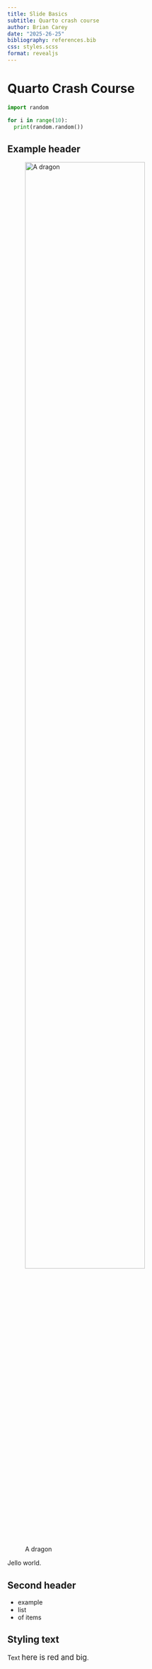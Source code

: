 ```yaml
---
title: Slide Basics
subtitle: Quarto crash course
author: Brian Carey
date: "2025-26-25"
bibliography: references.bib
css: styles.scss
format: revealjs
---
```


# Quarto Crash Course

```python
import random

for i in range(10):
  print(random.random())
```

## Example header

![A dragon](https://upload.wikimedia.org/wikipedia/commons/2/24/Chinese_dragon_asset_heraldry.svg){width="80%"}

Jello world.

:::: {.smaller}
## Second header
::: {.incremental}
- example
- list
- of items
:::
::::

## Styling text

Text [here is red and big]{.veryred style="font-size:1.2em;"}.